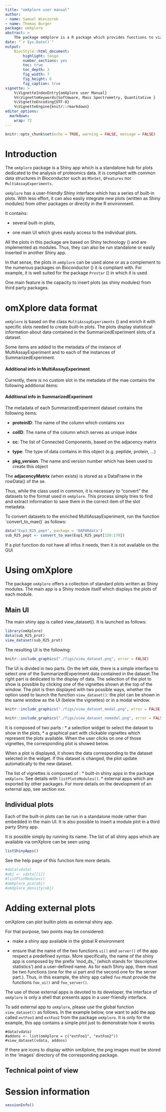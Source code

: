 ---
title: "omXplore user manual"
author: 
- name: Samuel Wieczorek
- name: Thomas Burger
package: omXplore
abstract: >
    The package omXplore is a R package which provides functions to vizualize quantitative data from label-free proteomics experiments. It can deal with common data formats in Bioconductor such as MSnSet, MultiAssayEperiments, QFeatures or even simple lists. This document covers the functionalities available in `r BiocStyle::pkg_ver('omXplore')`.
date: "`r Sys.Date()`"
output:
    BiocStyle::html_document:
        highlight: tango
        number_sections: yes
        toc: true
        toc_depth: 2
        fig_width: 7
        fig_height: 6
        fig_caption: true
vignette: >
    %\VignetteIndexEntry{omXplore user Manual}
    %%\VignetteKeywords{Softmware, Mass Spectrometry, Quantitative }
    %\VignetteEncoding{UTF-8}
    %\VignetteEngine{knitr::rmarkdown}
editor_options: 
  markdown: 
    wrap: 72
---

```{r setup, include=FALSE}
knitr::opts_chunk$set(echo = TRUE, warning = FALSE, message = FALSE)
```

# Introduction

The `omXplore` package is a Shiny app which is a standalone hub for
plots dedicated to the analysis of proteomics data. It is compliant with
common data structures in Bioconductor such as `MSnSet`, `QFeatures` nor
`MultiAssayExperiments`.

`omXplore` has a user-friendly Shiny interface which has a series of
built-in plots. With less effort, it can also easily integrate new plots
(written as Shiny modules) from other packages or directly in the R
environment.

It contains:

-   several built-in plots,

-   one main UI which gives easily access to the individual plots.

All the plots in this package are based on Shiny technology
(\url{http://shiny.rstudio.com/}) and are implemented as modules. Thus,
they can also be run standalone or easily inserted in another Shiny app.

In that sense, the plots in `omXplore` can be used alone or as a
complement to the numerous packages on Bioconductor
(\url{https://www.bioconductor.org/}) it is compliant with. For example,
it is well suited for the package `Prostar`
(\url{https://www.bioconductor.org/packages/release/bioc/html/Prostar.html}) 
in which it is used.

One main feature is the capacity to insert plots (as shiny modules) from third party packages.

# omXplore data format

`omXplore` is based on the class `MultiAssayExperiments`
(\url{https://www.bioconductor.org/packages/release/bioc/html/MultiAssayExperiment.html})
and enrich it with specific slots needed to create built-in plots.
The plots display statistical information about data contained in the SummarizedExperiment
slots of a dataset.

Some items are added to the metadata of the instance of
MultiAssayExperiment and to each of the instances of
SummarizedExperiment.

#### Additional info in MultiAssayExperiment

Currently, there is no custom slot in the metadata of the mae contains
the following additional items:

#### Additional info in SummarizedExperiment


The metadata of each SummarizedExperiment dataset contains the following
items:

-   **proteinID**: The name of the column which contains xxx

-   **colID**: The name of the column which serves as unique index

-   **cc**: The list of Connected Components, based on the adjacency
    matrix

-   **type**: The type of data contains in this object (e.g. peptide,
    protein, ...)

-   **pkg_version**: The name and version number which has been used to
    create this object


The **adjacencyMatrix** (when exists) is stored as a DataFrame in the
rowData() of the se.

Thus, while the class used in common, it is necessary to "convert" the datasets to
the format used in `omXplore`. This process simply tries to find and extract information to
save them in the correct item of the slot metadata.

To convert datasets to the enriched MultiAssayExperiment, run the
function \`convert_to_mae()\` as follows:

```{r convert_to_mae}
data("Exp1_R25_pept", package = 'DAPARdata')
sub_R25_pept <- convert_to_mae(Exp1_R25_pept[150:170])
```
If a plot function do not have all infos it needs, then it is not available on the GUI

# Using omXplore

The package `omXplore` offers a collection of standard plots written as Shiny modules.
The main app is a Shiny module itself which displays the plots of each
module.

## Main UI

The main shiny app is called view_dataset(). It is launched as follows:

```{r view_dataset_modal, include=FALSE}
library(omXplore)
data(sub_R25_prot)
view_dataset(sub_R25_prot)
```

The resulting UI is the following:

```{r view_dataset_png, results='markup', fig.cap="`omXplore` interactive interface: xxxx.", echo=FALSE, out.width='100%', fig.align='center', fig.wide = TRUE}
knitr::include_graphics("./figs/view_dataset.png", error = FALSE)
```

The UI is divided in two parts. On the left side, there is a simple interface to select one of the SummarizedExperiment data contained in the dataset.The right part is dedicated to the display of data. The selection of the plot to show
is possible by clicking one of the vignettes shown at the top of the window. The plot is then displayed with
two possible ways, whether the option used to launch the function `view_dataset()`: the plot can be shown in the same window as the UI (below the vignettes) or in a modal window.

```{r view_dataset_modal_png, results='markup', fig.cap="`omXplore` interactive interface: xxxx.", echo=FALSE, out.width='100%', fig.align='center', fig.wide = TRUE}
knitr::include_graphics("./figs/view_dataset_modal.png", error = FALSE)
```

```{r view_dataset_nomodal_png, results='markup', fig.cap="`omXplore` interactive interface: xxxx.", echo=FALSE, out.width='100%', fig.align='center', fig.wide = TRUE}
knitr::include_graphics("./figs/view_dataset_nomodal.png", error = FALSE)
```

It is composed of two parts : \* a selection widget to select the
dataset to show in the plots, \* a graphical part with clickable
vignettes which represent the plots available. When the user clicks on
one of those vignettes, the corresponding plot is showed below.

When a plot is displayed, it shows the data corresponding to the dataset
selected in the widget. If this dataset is changed, the plot update
automatically to the new dataset.

The list of vignettes is composed of : \* built-in shiny apps in the
package `omXplore`. See details with `listPlotsModules()`. \* external
apps which are exported by other packages. For more details on the
development of an external app, see section xxx.

## Individual plots

Each of the built-in plots can be run in a standalone mode rather than
embedded in the main UI. It is also possible to insert a module plot in
a third party Shiny app.

It is possible simply by running its name. The list of all shiny apps
which are available via omXplore can be seen using

```{r listShinyApps}
listShinyApps()
```

See the help page of this function fore more details.

```{r ex_modules}
#data(vdata)
#obj <- vdata[[1]]
#listPlotModules()
#omXplore_pca(obj)
#omXplore_density(obj)
```

# Adding external plots

omXplore can plot builtin plots as external shiny app.

For that purpose, two points may be considered:

-   make a shiny app available in the global R environment

-   ensure that the name of the two functions `ui()` and `server()` of
    the app respect a predefined syntax. More specifically, the name of
    the shiny app is composed by the prefix 'mod_ds\_' (which stands for
    'descriptive statistics') and a user-defined name. As for each Shiny
    app, there must be two functions (one for the ui part and the second
    one for the server part.). Thus, in this example, the shiny app
    called `foo` must provide the functions `foo_ui()` and
    `foo_server()`.

The use of those external apps is devoted to its developer, the
interface of `omXplore` is only a shell that presents apps in a
user-friendly interface.

To add external app to `omXplore`, please use the global function
`view_dataset()` as follows. In the example below, one want to add the
app called `extFoo1` and `extFoo2` from the package `omXplore`. It is
only for the example, this app contains a simple plot just to
demonstrate how it works

```         
#data(vdata)
#addons <- list(omXplore = c("extFoo1", "extFoo2"))
#view_dataset(vdata, addons)
```

If there are icons to display within omXplore, the png images must be
stored in the 'images' directory of the corresponding package.

## Technical point of view

# Session information

```{r}
sessionInfo()
```
